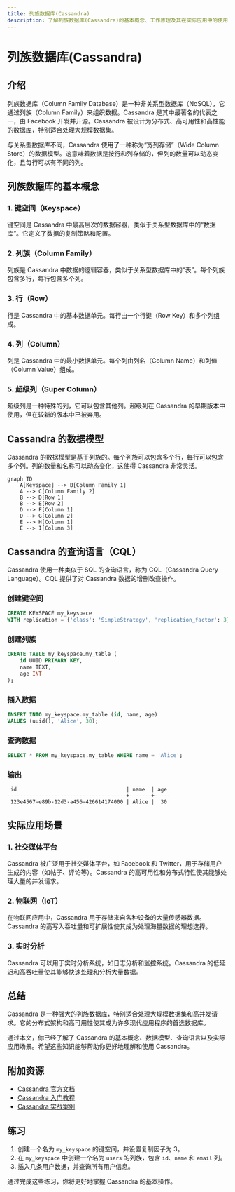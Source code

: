 ```yaml
---
title: 列族数据库(Cassandra)
description: 了解列族数据库(Cassandra)的基本概念、工作原理及其在实际应用中的使用场景。适合初学者的全面指南。
---
```


# 列族数据库(Cassandra)

## 介绍

列族数据库（Column Family Database）是一种非关系型数据库（NoSQL），它通过列族（Column Family）来组织数据。Cassandra 是其中最著名的代表之一，由 Facebook 开发并开源。Cassandra 被设计为分布式、高可用性和高性能的数据库，特别适合处理大规模数据集。

与关系型数据库不同，Cassandra 使用了一种称为“宽列存储”（Wide Column Store）的数据模型。这意味着数据是按行和列存储的，但列的数量可以动态变化，且每行可以有不同的列。

## 列族数据库的基本概念

### 1. 键空间（Keyspace）
键空间是 Cassandra 中最高层次的数据容器，类似于关系型数据库中的“数据库”。它定义了数据的复制策略和配置。

### 2. 列族（Column Family）
列族是 Cassandra 中数据的逻辑容器，类似于关系型数据库中的“表”。每个列族包含多行，每行包含多个列。

### 3. 行（Row）
行是 Cassandra 中的基本数据单元。每行由一个行键（Row Key）和多个列组成。

### 4. 列（Column）
列是 Cassandra 中的最小数据单元。每个列由列名（Column Name）和列值（Column Value）组成。

### 5. 超级列（Super Column）
超级列是一种特殊的列，它可以包含其他列。超级列在 Cassandra 的早期版本中使用，但在较新的版本中已被弃用。

## Cassandra 的数据模型

Cassandra 的数据模型是基于列族的。每个列族可以包含多个行，每行可以包含多个列。列的数量和名称可以动态变化，这使得 Cassandra 非常灵活。

```mermaid
graph TD
    A[Keyspace] --> B[Column Family 1]
    A --> C[Column Family 2]
    B --> D[Row 1]
    B --> E[Row 2]
    D --> F[Column 1]
    D --> G[Column 2]
    E --> H[Column 1]
    E --> I[Column 3]
```

## Cassandra 的查询语言（CQL）

Cassandra 使用一种类似于 SQL 的查询语言，称为 CQL（Cassandra Query Language）。CQL 提供了对 Cassandra 数据的增删改查操作。

### 创建键空间

```sql
CREATE KEYSPACE my_keyspace
WITH replication = {'class': 'SimpleStrategy', 'replication_factor': 3};
```

### 创建列族

```sql
CREATE TABLE my_keyspace.my_table (
    id UUID PRIMARY KEY,
    name TEXT,
    age INT
);
```

### 插入数据

```sql
INSERT INTO my_keyspace.my_table (id, name, age)
VALUES (uuid(), 'Alice', 30);
```

### 查询数据

```sql
SELECT * FROM my_keyspace.my_table WHERE name = 'Alice';
```

### 输出

```
 id                                   | name  | age
--------------------------------------+-------+-----
 123e4567-e89b-12d3-a456-426614174000 | Alice |  30
```

## 实际应用场景

### 1. 社交媒体平台
Cassandra 被广泛用于社交媒体平台，如 Facebook 和 Twitter，用于存储用户生成的内容（如帖子、评论等）。Cassandra 的高可用性和分布式特性使其能够处理大量的并发请求。

### 2. 物联网（IoT）
在物联网应用中，Cassandra 用于存储来自各种设备的大量传感器数据。Cassandra 的高写入吞吐量和可扩展性使其成为处理海量数据的理想选择。

### 3. 实时分析
Cassandra 可以用于实时分析系统，如日志分析和监控系统。Cassandra 的低延迟和高吞吐量使其能够快速处理和分析大量数据。

## 总结

Cassandra 是一种强大的列族数据库，特别适合处理大规模数据集和高并发请求。它的分布式架构和高可用性使其成为许多现代应用程序的首选数据库。

通过本文，你已经了解了 Cassandra 的基本概念、数据模型、查询语言以及实际应用场景。希望这些知识能够帮助你更好地理解和使用 Cassandra。

## 附加资源

- [Cassandra 官方文档](https://cassandra.apache.org/doc/latest/)
- [Cassandra 入门教程](https://www.tutorialspoint.com/cassandra/index.htm)
- [Cassandra 实战案例](https://www.datastax.com/resources/case-studies)

## 练习

1. 创建一个名为 `my_keyspace` 的键空间，并设置复制因子为 3。
2. 在 `my_keyspace` 中创建一个名为 `users` 的列族，包含 `id`、`name` 和 `email` 列。
3. 插入几条用户数据，并查询所有用户信息。

通过完成这些练习，你将更好地掌握 Cassandra 的基本操作。